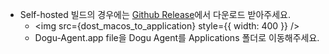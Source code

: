 
- Self-hosted 빌드의 경우에는 [Github Release](https://github.com/dogu-team/dogu/releases)에서 다운로드 받아주세요.
  - <img src={dost_macos_to_application} style={{ width: 400 }} />
  - Dogu-Agent.app file을 Dogu Agent를 Applications 폴더로 이동해주세요.
